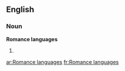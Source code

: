 ==English==
===Noun===
'''Romance languages'''
#{{plural of|Romance language}}

[[ar:Romance languages]]
[[fr:Romance languages]]